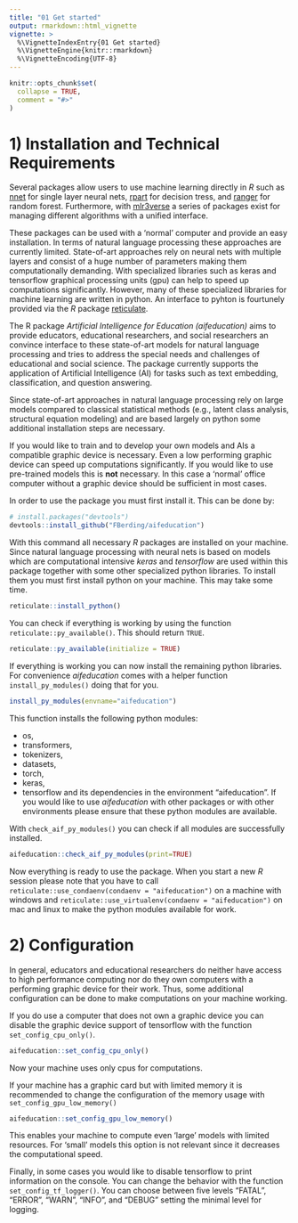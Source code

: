 ```yaml
---
title: "01 Get started"
output: rmarkdown::html_vignette
vignette: >
  %\VignetteIndexEntry{01 Get started}
  %\VignetteEngine{knitr::rmarkdown}
  %\VignetteEncoding{UTF-8}
---
```

```r
knitr::opts_chunk$set(
  collapse = TRUE,
  comment = "#>"
)
```

# 1) Installation and Technical Requirements
Several packages allow users to use machine learning directly in *R* such as
[nnet](https://cran.r-project.org/package=nnet) for single layer neural nets,
[rpart](https://CRAN.R-project.org/package=rpart) for decision tress, and 
[ranger](https://CRAN.R-project.org/package=ranger) for random forest. Furthermore,
with [mlr3verse](https://CRAN.R-project.org/package=mlr3verse) a series of 
packages exist for managing different algorithms with a unified interface.

These packages can be used with a 'normal' computer and provide an easy installation.
In terms of natural language processing these approaches are currently limited.
State-of-art approaches rely on neural nets with multiple layers and consist of a huge number
of parameters making them computationally demanding. With specialized libraries
such as keras and tensorflow graphical processing units (gpu) can help to speed up
computations significantly. However, many of these specialized libraries for
machine learning are written in python. An interface to pyhton is fourtunely 
provided via the *R* package [reticulate](https://cran.r-project.org/package=reticulate).

The R package *Artificial Intelligence for Education (aifeducation)* aims to provide
educators, educational researchers, and social researchers an convince interface to 
these state-of-art models for natural language processing and tries to address 
the special needs and challenges of educational and social science. The package 
currently supports the application of Artificial Intelligence (AI) for 
tasks such as text embedding, classification, and question answering. 

Since state-of-art approaches in natural language processing rely on large models
compared to classical statistical methods (e.g., latent class analysis, structural
equation modeling) and are based largely on python some additional installation 
steps are necessary.

If you would like to train and to develop your own models and AIs a 
compatible graphic device is necessary. Even a low performing graphic device can
speed up computations significantly. If you
would like to use pre-trained models this is **not** necessary. In this case
a 'normal' office computer without a graphic device should be sufficient in most 
cases.

In order to use the package you must first install it. This can be done
by:
```r
# install.packages("devtools")
devtools::install_github("FBerding/aifeducation")
```

With this command all necessary *R* packages are installed on your machine. Since
natural language processing with neural nets is based on models which are
computational intensive *keras* and *tensorflow* are used within this package together
with some other specialized python libraries. To install them you must first
install python on your machine. This may take some time.
```r
reticulate::install_python()
```

You can check if everything is working by using the function
`reticulate::py_available()`. This should return `TRUE`.
```r
reticulate::py_available(initialize = TRUE)
```

If everything is working you can now install the remaining
python libraries. For convenience *aifeducation* comes with a helper function
`install_py_modules()` doing that for you. 
```r
install_py_modules(envname="aifeducation")
```
This function installs the following python modules: 

 - os, 
 - transformers,
 - tokenizers,
 - datasets,
 - torch,
 - keras,
 - tensorflow 
and its dependencies in the environment "aifeducation".
If you would like to use *aifeducation* with other packages or with other environments
please ensure that these python modules are available.

With `check_aif_py_modules()` you can check if all modules are successfully installed.
```r
aifeducation::check_aif_py_modules(print=TRUE)
```

Now everything is ready to use the package. When you start a new *R* session please
note that you have to call `reticulate::use_condaenv(condaenv = "aifeducation")` on
a machine with windows and `reticulate::use_virtualenv(condaenv = "aifeducation")`
on mac and linux to make the python modules available for work. 

# 2) Configuration
In general, educators and educational researchers do neither have access to
high performance computing nor do they own computers with a performing graphic device
for their work. Thus, some additional configuration can be done to make computations
on your machine working.

If you do use a computer that does not own a graphic device you can disable the
graphic device support of tensorflow with the function `set_config_cpu_only()`.
```r
aifeducation::set_config_cpu_only()
```
Now your machine uses only cpus for computations.

If your machine has a graphic card but with limited memory it is recommended
to change the configuration of the memory usage with `set_config_gpu_low_memory()`
```r
aifeducation::set_config_gpu_low_memory()
```
This enables your machine to compute even 'large' models with limited resources.
For 'small' models this option is not relevant since it decreases the computational speed.

Finally, in some cases you would like to disable tensorflow to print information
on the console. You can change the behavior with the function 
`set_config_tf_logger()`. You can choose between five levels "FATAL", "ERROR",
"WARN", "INFO", and "DEBUG" setting the minimal level for logging. 
